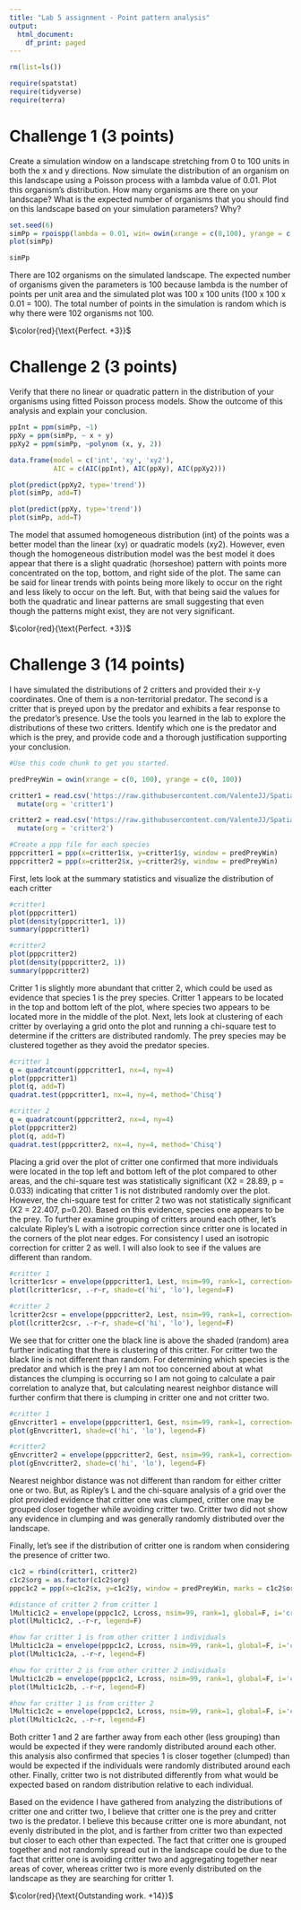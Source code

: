 ```yaml
---
title: "Lab 5 assignment - Point pattern analysis"
output:
  html_document:
    df_print: paged
---
```


```r
rm(list=ls())

require(spatstat)
require(tidyverse)
require(terra)
```


# Challenge 1 (3 points)

Create a simulation window on a landscape stretching from 0 to 100 units in both the x and y directions. Now simulate the distribution of an organism on this landscape using a Poisson process with a lambda value of 0.01. Plot this organism's distribution. How many organisms are there on your landscape? What is the expected number of organisms that you should find on this landscape based on your simulation parameters? Why?

```r
set.seed(6)
simPp = rpoispp(lambda = 0.01, win= owin(xrange = c(0,100), yrange = c(0,100)))
plot(simPp)

simPp

```

There are 102 organisms on the simulated landscape. The expected number of organisms given the parameters is 100 because lambda is the number of points per unit area and the simulated plot was 100 x 100 units (100 x 100 x 0.01 = 100). The total number of points in the simulation is random which is why there were 102 organisms not 100.

$\color{red}{\text{Perfect. +3}}$


# Challenge 2 (3 points)

Verify that there no linear or quadratic pattern in the distribution of your organisms using fitted Poisson process models. Show the outcome of this analysis and explain your conclusion.

```r
ppInt = ppm(simPp, ~1)
ppXy = ppm(simPp, ~ x + y)
ppXy2 = ppm(simPp, ~polynom (x, y, 2))

data.frame(model = c('int', 'xy', 'xy2'),
           AIC = c(AIC(ppInt), AIC(ppXy), AIC(ppXy2)))

plot(predict(ppXy2, type='trend'))
plot(simPp, add=T)

plot(predict(ppXy, type='trend'))
plot(simPp, add=T)
```

The model that assumed homogeneous distribution (int) of the points was a better model than the linear (xy) or quadratic models (xy2). However, even though the homogeneous distribution model was the best model it does appear that there is a slight quadratic (horseshoe) pattern with points more concentrated on the top, bottom, and right side of the plot. The same can be said for linear trends with points being more likely to occur on the right and less likely to occur on the left. But, with that being said the values for both the quadratic and linear patterns are small suggesting that even though the patterns might exist, they are not very significant.   

$\color{red}{\text{Perfect. +3}}$


# Challenge 3 (14 points)

I have simulated the distributions of 2 critters and provided their x-y coordinates. One of them is a non-territorial predator. The second is a critter that is preyed upon by the predator and exhibits a fear response to the predator's presence. Use the tools you learned in the lab to explore the distributions of these two critters. Identify which one is the predator and which is the prey, and provide code and a thorough justification supporting your conclusion.


```r
#Use this code chunk to get you started.

predPreyWin = owin(xrange = c(0, 100), yrange = c(0, 100))

critter1 = read.csv('https://raw.githubusercontent.com/ValenteJJ/SpatialEcology/main/Week5/species1.csv') %>% 
  mutate(org = 'critter1')

critter2 = read.csv('https://raw.githubusercontent.com/ValenteJJ/SpatialEcology/main/Week5/species2.csv') %>% 
  mutate(org = 'critter2')

#Create a ppp file for each species
pppcritter1 = ppp(x=critter1$x, y=critter1$y, window = predPreyWin)
pppcritter2 = ppp(x=critter2$x, y=critter2$y, window = predPreyWin)
```

First, lets look at the summary statistics and visualize the distribution of each critter
```r
#critter1
plot(pppcritter1)
plot(density(pppcritter1, 1))
summary(pppcritter1)

#critter2
plot(pppcritter2)
plot(density(pppcritter2, 1))
summary(pppcritter2)
```
Critter 1 is slightly more abundant that critter 2, which could be used as evidence that species 1 is the prey species. Critter 1 appears to be located in the top and bottom left of the plot, where species two appears to be located more in the middle of the plot. 
Next, lets look at clustering of each critter by overlaying a grid onto the plot and running a chi-square test to determine if the critters are distributed randomly. The prey species may be clustered together as they avoid the predator species.

```r
#critter 1
q = quadratcount(pppcritter1, nx=4, ny=4)
plot(pppcritter1)
plot(q, add=T)
quadrat.test(pppcritter1, nx=4, ny=4, method='Chisq')

#critter 2
q = quadratcount(pppcritter2, nx=4, ny=4)
plot(pppcritter2)
plot(q, add=T)
quadrat.test(pppcritter2, nx=4, ny=4, method='Chisq')
```
Placing a grid over the plot of critter one confirmed that more individuals were located in the top left and bottom left of the plot compared to other areas, and the chi-square test was statistically significant (X2 = 28.89, p = 0.033) indicating that critter 1 is not distributed randomly over the plot. However, the chi-square test for critter 2 two was not statistically significant (X2 = 22.407, p=0.20). Based on this evidence, species one appears to be the prey. 
To further examine grouping of critters around each other, let's calculate Ripley's L with a isotropic correction since critter one is located in the corners of the plot near edges. For consistency I used an isotropic correction for critter 2 as well. I will also look to see if the values are different than random. 
```r
#critter 1 
lcritter1csr = envelope(pppcritter1, Lest, nsim=99, rank=1, correction='isotropic', global=F)
plot(lcritter1csr, .-r~r, shade=c('hi', 'lo'), legend=F)

#critter 2 
lcritter2csr = envelope(pppcritter2, Lest, nsim=99, rank=1, correction='isotropic', global=F)
plot(lcritter2csr, .-r~r, shade=c('hi', 'lo'), legend=F)
```
We see that for critter one the black line is above the shaded (random) area further indicating that there is clustering of this critter. For critter two the black line is not different than random. For determining which species is the predator and which is the prey I am not too concerned about at what distances the clumping is occurring so I am not going to calculate a pair correlation to analyze that, but calculating nearest neighbor distance will further confirm that there is clumping in critter one and not critter two.
```r
#critter 1
gEnvcritter1 = envelope(pppcritter1, Gest, nsim=99, rank=1, correction='rs', global=F)
plot(gEnvcritter1, shade=c('hi', 'lo'), legend=F)

#critter2
gEnvcritter2 = envelope(pppcritter2, Gest, nsim=99, rank=1, correction='rs', global=F)
plot(gEnvcritter2, shade=c('hi', 'lo'), legend=F)
```
Nearest neighbor distance was not different than random for either critter one or two. But, as Ripley's L and the chi-square analysis of a grid over the plot provided evidence that critter one was clumped, critter one may be grouped closer together while avoiding critter two. Critter two did not show any evidence in clumping and was generally randomly distributed over the landscape. 

Finally, let's see if the distribution of critter one is random when considering the presence of critter two.  

```r
c1c2 = rbind(critter1, critter2)
c1c2$org = as.factor(c1c2$org)
pppc1c2 = ppp(x=c1c2$x, y=c1c2$y, window = predPreyWin, marks = c1c2$org)

#distance of critter 2 from critter 1
lMultic1c2 = envelope(pppc1c2, Lcross, nsim=99, rank=1, global=F, i='critter1', j= 'critter2', simulate = expression(rlabel(pppc1c2)))
plot(lMultic1c2, .-r~r, legend=F)

#how far critter 1 is from other critter 1 individuals
lMultic1c2a = envelope(pppc1c2, Lcross, nsim=99, rank=1, global=F, i='critter1', j= 'critter1', simulate = expression(rlabel(pppc1c2)))
plot(lMultic1c2a, .-r~r, legend=F)

#how for critter 2 is from other critter 2 individuals
lMultic1c2b = envelope(pppc1c2, Lcross, nsim=99, rank=1, global=F, i='critter2', j= 'critter2', simulate = expression(rlabel(pppc1c2)))
plot(lMultic1c2b, .-r~r, legend=F)

#how far critter 1 is from critter 2
lMultic1c2c = envelope(pppc1c2, Lcross, nsim=99, rank=1, global=F, i='critter2', j= 'critter1', simulate = expression(rlabel(pppc1c2)))
plot(lMultic1c2c, .-r~r, legend=F)
```
Both critter 1 and 2 are farther away from each other (less grouping) than would be expected if they were randomly distributed around each other. this analysis also confirmed that species 1 is closer together (clumped) than would be expected if the individuals were randomly distributed around each other. Finally, critter two is not distributed differently from what would be expected based on random distribution relative to each individual. 

Based on the evidence I have gathered from analyzing the distributions of critter one and critter two, I believe that critter one is the prey and critter two is the predator. I believe this because critter one is more abundant, not evenly distributed in the plot, and is farther from critter two than expected but closer to each other than expected. The fact that critter one is grouped together and not randomly spread out in the landscape could be due to the fact that critter one is avoiding critter two and aggregating together near areas of cover, whereas critter two is more evenly distributed on the landscape as they are searching for critter 1.   


$\color{red}{\text{Outstanding work. +14}}$
